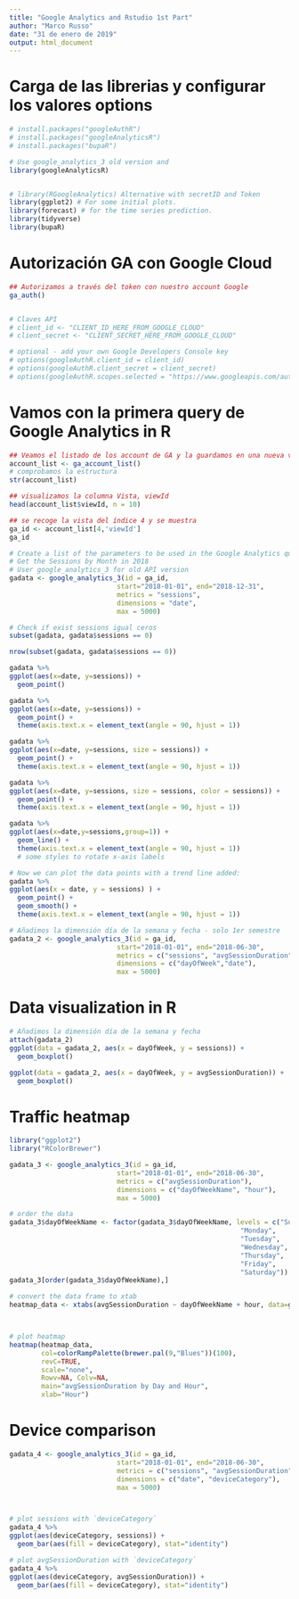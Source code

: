 ```yaml
---
title: "Google Analytics and Rstudio 1st Part"
author: "Marco Russo"
date: "31 de enero de 2019"
output: html_document
---
```


# Carga de las librerias y configurar los valores options

```r
# install.packages("googleAuthR")
# install.packages("googleAnalyticsR")
# install.packages("bupaR")

# Use google_analytics_3 old version and 
library(googleAnalyticsR)


# library(RGoogleAnalytics) Alternative with secretID and Token
library(ggplot2) # For some initial plots.
library(forecast) # for the time series prediction.
library(tidyverse)
library(bupaR)
```


# Autorización GA con Google Cloud

```r
## Autorizamos a través del token con nuestro account Google
ga_auth()


# Claves API
# client_id <- "CLIENT_ID_HERE_FROM_GOOGLE_CLOUD"
# client_secret <- "CLIENT_SECRET_HERE_FROM_GOOGLE_CLOUD"

# optional - add your own Google Developers Console key
# options(googleAuthR.client_id = client_id)
# options(googleAuthR.client_secret = client_secret)
# options(googleAuthR.scopes.selected = "https://www.googleapis.com/auth/analytics")
```


# Vamos con la primera query de Google Analytics in R

```r
## Veamos el listado de los account de GA y la guardamos en una nueva variable
account_list <- ga_account_list()
# comprobamos la estructura
str(account_list)

## visualizamos la columna Vista, viewId
head(account_list$viewId, n = 10)

## se recoge la vista del índice 4 y se muestra
ga_id <- account_list[4,'viewId']
ga_id

```



```r

# Create a list of the parameters to be used in the Google Analytics query
# Get the Sessions by Month in 2018
# User google_analytics_3 for old API version
gadata <- google_analytics_3(id = ga_id, 
                           start="2018-01-01", end="2018-12-31",
                           metrics = "sessions", 
                           dimensions = "date",
                           max = 5000)

# Check if exist sessions igual ceros
subset(gadata, gadata$sessions == 0)

nrow(subset(gadata, gadata$sessions == 0))
```



```r
gadata %>%
ggplot(aes(x=date, y=sessions)) +
  geom_point()

```


```r
gadata %>%
ggplot(aes(x=date, y=sessions)) +
  geom_point() +
  theme(axis.text.x = element_text(angle = 90, hjust = 1))
```


```r
gadata %>%
ggplot(aes(x=date, y=sessions, size = sessions)) +
  geom_point() +
  theme(axis.text.x = element_text(angle = 90, hjust = 1))
```




```r
gadata %>%
ggplot(aes(x=date, y=sessions, size = sessions, color = sessions)) +
  geom_point() +
  theme(axis.text.x = element_text(angle = 90, hjust = 1))
```


```r
gadata %>%
ggplot(aes(x=date,y=sessions,group=1)) + 
  geom_line() + 
  theme(axis.text.x = element_text(angle = 90, hjust = 1)) 
  # some styles to rotate x-axis labels
```


```r
# Now we can plot the data points with a trend line added:
gadata %>%
ggplot(aes(x = date, y = sessions) ) + 
  geom_point() + 
  geom_smooth() +
  theme(axis.text.x = element_text(angle = 90, hjust = 1))
```

```r
# Añadimos la dimensión día de la semana y fecha - solo 1er semestre
gadata_2 <- google_analytics_3(id = ga_id, 
                           start="2018-01-01", end="2018-06-30",
                           metrics = c("sessions", "avgSessionDuration"), 
                           dimensions = c("dayOfWeek","date"),
                           max = 5000)
```


# Data visualization in R

```r
# Añadimos la dimensión día de la semana y fecha
attach(gadata_2)
ggplot(data = gadata_2, aes(x = dayOfWeek, y = sessions)) + 
  geom_boxplot()

ggplot(data = gadata_2, aes(x = dayOfWeek, y = avgSessionDuration)) + 
  geom_boxplot()
```

# Traffic heatmap

```r
library("ggplot2")
library("RColorBrewer")

gadata_3 <- google_analytics_3(id = ga_id, 
                           start="2018-01-01", end="2018-06-30", 
                           metrics = c("avgSessionDuration"),
                           dimensions = c("dayOfWeekName", "hour"),
                           max = 5000)

```


```r
# order the data
gadata_3$dayOfWeekName <- factor(gadata_3$dayOfWeekName, levels = c("Sunday", 
                                                          "Monday", 
                                                          "Tuesday", 
                                                          "Wednesday", 
                                                          "Thursday", 
                                                          "Friday", 
                                                          "Saturday"))
gadata_3[order(gadata_3$dayOfWeekName),]

```


```r
# convert the data frame to xtab
heatmap_data <- xtabs(avgSessionDuration ~ dayOfWeekName + hour, data=gadata_3)



# plot heatmap
heatmap(heatmap_data, 
        col=colorRampPalette(brewer.pal(9,"Blues"))(100), 
        revC=TRUE,                                        
        scale="none",                                     
        Rowv=NA, Colv=NA,                                 
        main="avgSessionDuration by Day and Hour",                 
        xlab="Hour")
```


# Device comparison

```r
gadata_4 <- google_analytics_3(id = ga_id, 
                           start="2018-01-01", end="2018-06-30", 
                           metrics = c("sessions", "avgSessionDuration"),
                           dimensions = c("date", "deviceCategory"),
                           max = 5000)



# plot sessions with `deviceCategory`
gadata_4 %>%
ggplot(aes(deviceCategory, sessions)) +   
  geom_bar(aes(fill = deviceCategory), stat="identity")

# plot avgSessionDuration with `deviceCategory`
gadata_4 %>%
ggplot(aes(deviceCategory, avgSessionDuration)) +   
  geom_bar(aes(fill = deviceCategory), stat="identity")
```







